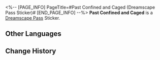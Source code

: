 <%-- [PAGE_INFO]
PageTitle=#Past Confined and Caged (Dreamscape Pass Sticker)#
[END_PAGE_INFO] --%>
{{Stub|Location information}}
{{Item Infobox
|title       = Past Confined and Caged
|id          = 224010
|image       = Dreamscape Pass Sticker Past Confined and Caged.png{{subst:void|<!--$UPLOAD:<<SpriteOutput/TravelBrochure/StickFigures/224010.png>-<Dreamscape Pass Sticker Past Confined and Caged.png>-<Item Icons>>-->}}
|type        = Dreamscape Pass Sticker
|type2       = Stars of Morning and Night Stickers
|invCategory = 
|rarity      = 4
|effect      = 
|description = Digital stickers that can be used to decorate the pages of the Dreamtour Handbook. They come in many different styles.
|source1     = [[Unlocked by Default]]
}}
{{Description|In a perfect world, we're all birds in a cage.}}
'''Past Confined and Caged''' is a [[Dreamscape Pass]] Sticker.

==Other Languages==
{{Other Languages
|en   = Past Confined and Caged
|zhs  = 身陷樊笼的往昔
|zht  = 身陷樊籠的往昔
|ja   = 囚われの身の過去
|ko   = 새장에 갇힌 과거
|es   = Pasado enjaulado
|fr   = Passé enchaîné
|ru   = Заключённое в клетку прошлое
|th   = อดีตที่ติดอยู่ในกรง
|vi   = Quá Khứ Bị Nhốt Trong Lồng
|de   = Vergangenheit im Käfig
|id   = Past Confined and Caged
|pt   = Passado Confinado e Enjaulado
}}

==Change History==
{{Change History|2.2}}